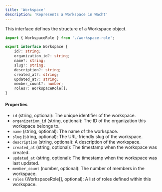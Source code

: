 ```yaml
---
title: 'Workspace'
description: 'Represents a Workspace in Wacht'
---
```


This interface defines the structure of a Workspace object.

```typescript
import { WorkspaceRole } from './workspace-role';

export interface Workspace {
    id?: string;
    organization_id?: string;
    name?: string;
    slug?: string;
    description?: string;
    created_at?: string;
    updated_at?: string;
    member_count?: number;
    roles?: WorkspaceRole[];
}
```

#### Properties

- `id` (string, optional): The unique identifier of the workspace.
- `organization_id` (string, optional): The ID of the organization this workspace belongs to.
- `name` (string, optional): The name of the workspace.
- `slug` (string, optional): The URL-friendly slug of the workspace.
- `description` (string, optional): A description of the workspace.
- `created_at` (string, optional): The timestamp when the workspace was created.
- `updated_at` (string, optional): The timestamp when the workspace was last updated.
- `member_count` (number, optional): The number of members in the workspace.
- `roles` (WorkspaceRole[], optional): A list of roles defined within this workspace.
